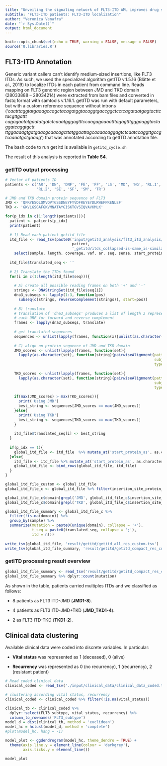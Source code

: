 ```yaml
---
title: "Unveiling the signaling network of FLT3-ITD AML improves drug sensitivity prediction"
subtitle: "FLT3-ITD patients: FLT3-ITD localization"
author: "Veronica Venafra"
date: "`r Sys.Date()`"
output: html_document
---
```


```r
knitr::opts_chunk$set(echo = TRUE, warning = FALSE, message = FALSE)
source('0.libraries.R')

```

## FLT3-ITD Annotation

Generic variant callers can't identify medium-sized insertions, like FLT3 ITDs. As such, we used the specialized algorithm getITD v.1.5.16 (Blätte et al., 2019) to localize ITDs in each patient from command line. Reads mapping on FLT3 genomic region between JMD and TKD domain (28033888 -- 28034214) were extracted from bam files and converted in fastq format with samtools v.1.16.1. getITD was run with default parameters, but with a custom reference sequence without introns ('*caatttaggtatgaaagccagctacagatggtacaggtgaccggctcctcagataatgagtacttctacgttgattt
cagagaatatgaatatgatctcaaatgggagtttccaagagaaaatttagagtttgggaaggtactaggatcaggtgctt
ttggaaaagtgatgaacgcaacagcttatggaattagcaaaacaggagtctcaatccaggttgccgtcaaaatgctgaaag*') 
that was annotated according to getITD annotation file.

The bash code to run get itd is available in `getitd_cycle.sh`

The result of this analysis is reported in **Table S4.**

### getITD output processing

```r

# Vector of patients ID
patients <- c('AR', 'DN', 'DNF', 'FE', 'FF', 'LS', 'MD', 'NG', 'RL.1',
              'RL.2', 'SE', 'SF', 'SM', 'TR')

# JMD and TKD domain protein sequence of FLT3 
JMD <- 'QFRYESQLQMVQVTGSSDNEYFYVDFREYEYDLKWEFPRENLEF'
TKD <- 'GKVLGSGAFGKVMNATAYGISKTGVSIQVAVKMLK'

for(p_idx in c(1:length(patients))){
  patient <- patients[p_idx]
  print(patient)
  
  # 1) Read each patient getitd file
  itd_file <- read_tsv(paste0('input/getitd_analysis/flt3_itd_analysis/getitd/', 
                              patient, 
                              '_getitd/itds_collapsed-is-same_is-similar_is-close_is-same_trailing_hc.tsv')) %>% 
    select(sample, length, coverage, vaf, ar, seq, sense, start_protein_as, insertion_site_protein_as, insertion_site_domain)
  
  itd_file$translated_seq <- ''
  
  # 2) Translate the ITDs found
  for(i in c(1:length(itd_file$seq))){
    
    # A) create all possible reading frames on both '+' and '-'
    strings <- DNAStringSet(itd_file$seq[i])
    dna3_subseqs <- lapply(1:3, function(pos) 
      subseq(c(strings, reverseComplement(strings)), start=pos))
    
    # B) translate
    # translation of 'dna3_subseqs' produces a list of length 3 representing 
    # each ORF for forward and reverse complement 
    frames <- lapply(dna3_subseqs, translate)
    
    # get translated sequences 
    sequences <- unlist(lapply(frames, function(x){unlist(as.character(x))}))
    
    # C) align on protein sequence of JMD and TKD domain
    JMD_scores <- unlist(lapply(frames, function(set){
      lapply(as.character(set), function(string){pairwiseAlignment(pattern = unlist(string),
                                                                   subject = JMD,
                                                                   type = 'local', scoreOnly = TRUE)})}))
    
    TKD_scores <- unlist(lapply(frames, function(set){
      lapply(as.character(set), function(string){pairwiseAlignment(pattern = unlist(string),
                                                                   subject = TKD,
                                                                   type = 'local', scoreOnly = TRUE)})}))
    
    if(max(JMD_scores) > max(TKD_scores)){
      print('Using JMD')
      best_string <- sequences[JMD_scores == max(JMD_scores)]
    }else{
      print('Using TKD')
      best_string <- sequences[TKD_scores == max(TKD_scores)]
    }
    
    itd_file$translated_seq[i] <- best_string
  }
  
  if(p_idx == 1){
    global_itd_file <- itd_file  %>% mutate_at('start_protein_as', as.character) %>% mutate_at('insertion_site_protein_as', as.character)
  }else{
    itd_file <- itd_file %>% mutate_at('start_protein_as', as.character) %>% mutate_at('insertion_site_protein_as', as.character)
    global_itd_file <- bind_rows(global_itd_file, itd_file)
  }
}

global_itd_file_custom <- global_itd_file
global_itd_file_c <- global_itd_file %>% filter(insertion_site_protein_as != '.')

global_itd_file_c$domain[grepl('JMD', global_itd_file_c$insertion_site_domain)] <- 'JMD'
global_itd_file_c$domain[grepl('TKD', global_itd_file_c$insertion_site_domain)] <- 'TKD'

global_itd_file_summary <- global_itd_file_c %>% 
  filter(!is.na(domain)) %>% 
  group_by(sample) %>% 
  summarize(mutation = paste0(unique(domain), collapse = '+'),
            t_seq = paste0(translated_seq, collapse = ';'),
            itd = n())
                                                                              
write_tsv(global_itd_file, 'result/getitd/getitd_all_res_custom.tsv')
write_tsv(global_itd_file_summary, 'result/getitd/getitd_compact_res_custom.tsv')
```

### getITD processing result overview

```r
global_itd_file_summary <- read_tsv('result/getitd/getitd_compact_res_custom.tsv', show_col_types = FALSE)
global_itd_file_summary %>% dplyr::count(mutation)
```

As shown in the table, patients carried multiples ITDs and we classified as follows:

-   8 patients as FLT3 ITD-JMD (**JMD1-8**).

-   4 patients as FLT3 ITD-JMD+TKD (**JMD_TKD1-4**).

-   2 as FLT3 ITD-TKD (**TKD1-2**).

## Clinical data clustering

Available clinical data were coded into discrete variables. In particular:

-   **Vital status** was represented as 1 (deceased), 0 (alive)

-   **Recurrency** was represented as 0 (no recurrency), 1 (recurrency), 2 (resistant patient)

```r

# Read coded clinical data
clinical_coded <- read_tsv('./input/clinical_data/clinical_data_coded.txt')

# clustering according vital status, recurrency
clinical_coded <- clinical_coded %>% filter(!is.na(vital_status))

clinical_tb <- clinical_coded %>% 
  dplyr::select(FLT3_subtype, vital_status, recurrency) %>% 
  column_to_rownames('FLT3_subtype')
model_d = dist(clinical_tb, method = 'euclidean')
model_hc = hclust(model_d, method = 'complete')
#plot(model_hc, hang = -1)

model_plot <- ggdendrogram(model_hc, theme_dendro = TRUE) +
  theme(axis.line.y = element_line(colour = 'darkgrey'),
        axis.ticks.y = element_line())

model_plot
```


